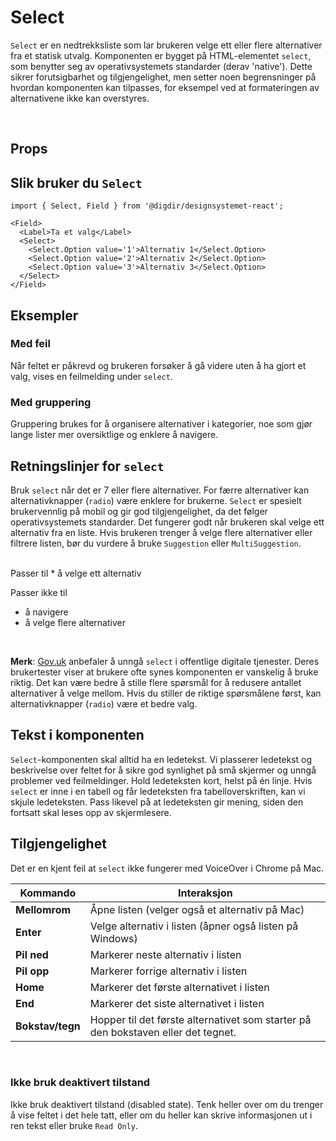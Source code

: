 
<Meta of={SelectStories} />

# Select
`Select` er en nedtrekksliste som lar brukeren velge ett eller flere alternativer fra et statisk utvalg. Komponenten er bygget på HTML-elementet `select`, som benytter seg av operativsystemets standarder (derav 'native'). Dette sikrer forutsigbarhet og tilgjengelighet, men setter noen begrensninger på hvordan komponenten kan tilpasses, for eksempel ved at formateringen av alternativene ikke kan overstyres.

<br/>

## Props

<Primary />
<Controls />

## Slik bruker du `Select`

```tsx
import { Select, Field } from '@digdir/designsystemet-react';

<Field>
  <Label>Ta et valg</Label>
  <Select>
    <Select.Option value='1'>Alternativ 1</Select.Option>
    <Select.Option value='2'>Alternativ 2</Select.Option>
    <Select.Option value='3'>Alternativ 3</Select.Option>
  </Select>
</Field>
```

## Eksempler


### Med feil
Når feltet er påkrevd og brukeren forsøker å gå videre uten å ha gjort et valg, vises en feilmelding under `select`.

<Canvas of={SelectStories.WithError} />

### Med gruppering
Gruppering brukes for å organisere alternativer i kategorier, noe som gjør lange lister mer oversiktlige og enklere å navigere.

<Canvas of={SelectStories.WithOptgroup} />

## Retningslinjer for `select`

Bruk `select` når det er 7 eller flere alternativer. For færre alternativer kan alternativknapper (`radio`) være enklere for brukerne. `Select` er spesielt brukervennlig på mobil og gir god tilgjengelighet, da det følger operativsystemets standarder. Det fungerer godt når brukeren skal velge ett alternativ fra en liste. Hvis brukeren trenger å velge flere alternativer eller filtrere listen, bør du vurdere å bruke `Suggestion` eller `MultiSuggestion`.

<br/>
Passer til 
* å velge ett alternativ

<br/>

Passer ikke til 
* å navigere
* å velge flere alternativer

<br/>

**Merk**: [Gov.uk](https://design-system.service.gov.uk/components/select) anbefaler å unngå `select` i offentlige digitale tjenester. Deres brukertester viser at brukere ofte synes komponenten er vanskelig å bruke riktig. Det kan være bedre å stille flere spørsmål for å redusere antallet alternativer å velge mellom. Hvis du stiller de riktige spørsmålene først, kan alternativknapper (`radio`) være et bedre valg.

## Tekst i komponenten
`Select`-komponenten skal alltid ha en ledetekst. Vi plasserer ledetekst og beskrivelse over feltet for å sikre god synlighet på små skjermer og unngå problemer ved feilmeldinger. Hold ledeteksten kort, helst på én linje.
Hvis `select` er inne i en tabell og får ledeteksten fra tabelloverskriften, kan vi skjule ledeteksten. Pass likevel på at ledeteksten gir mening, siden den fortsatt skal leses opp av skjermlesere.

## Tilgjengelighet
Det er en kjent feil at `select` ikke fungerer med VoiceOver i Chrome på Mac.
<br/>

| **Kommando** | **Interaksjon** |
| --- | --- |
| **Mellomrom** | Åpne listen (velger også et alternativ på Mac) |
| **Enter** | Velge alternativ i listen (åpner også listen på Windows) |
| **Pil ned** | Markerer neste alternativ i listen |
| **Pil opp** | Markerer forrige alternativ i listen |
| **Home** | Markerer det første alternativet i listen |
| **End** | Markerer det siste alternativet i listen |
| **Bokstav/tegn** | Hopper til det første alternativet som starter på den bokstaven eller det tegnet. |

<br/>

### Ikke bruk deaktivert tilstand
Ikke bruk deaktivert tilstand (disabled state). Tenk heller over om du trenger å vise feltet i det hele tatt, eller om du heller kan skrive informasjonen ut i ren tekst eller bruke `Read Only`.



